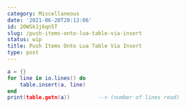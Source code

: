 ```yaml
---
category: Miscellaneous
date: '2021-06-20T20:13:06'
id: 20WSk1j6qn5T
slug: /push-items-onto-lua-table-via-insert
status: wip
title: Push Items Onto Lua Table Via Insert
type: post
---
```


```lua
a = {}
for line in io.lines() do
    table.insert(a, line)
end
print(table.getn(a))         --> (number of lines read)
```